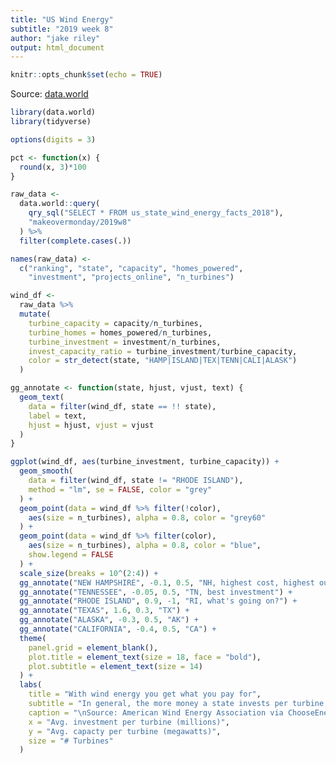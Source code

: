 ```yaml
---
title: "US Wind Energy"
subtitle: "2019 week 8"
author: "jake riley"
output: html_document
---
```


```r
knitr::opts_chunk$set(echo = TRUE)
```

Source: [data.world](https://data.world/makeovermonday/2019w8)

```r
library(data.world)
library(tidyverse)

options(digits = 3)

pct <- function(x) {
  round(x, 3)*100
}

raw_data <-
  data.world::query(
    qry_sql("SELECT * FROM us_state_wind_energy_facts_2018"),
    "makeovermonday/2019w8"
  ) %>% 
  filter(complete.cases(.))

names(raw_data) <-
  c("ranking", "state", "capacity", "homes_powered", 
    "investment", "projects_online", "n_turbines")

wind_df <-
  raw_data %>% 
  mutate(
    turbine_capacity = capacity/n_turbines,
    turbine_homes = homes_powered/n_turbines,
    turbine_investment = investment/n_turbines,
    invest_capacity_ratio = turbine_investment/turbine_capacity,
    color = str_detect(state, "HAMP|ISLAND|TEX|TENN|CALI|ALASK")
  )

gg_annotate <- function(state, hjust, vjust, text) {
  geom_text(
    data = filter(wind_df, state == !! state),
    label = text,
    hjust = hjust, vjust = vjust
  )
}

ggplot(wind_df, aes(turbine_investment, turbine_capacity)) +
  geom_smooth(
    data = filter(wind_df, state != "RHODE ISLAND"), 
    method = "lm", se = FALSE, color = "grey"
  ) +
  geom_point(data = wind_df %>% filter(!color),
    aes(size = n_turbines), alpha = 0.8, color = "grey60"
  ) +
  geom_point(data = wind_df %>% filter(color),
    aes(size = n_turbines), alpha = 0.8, color = "blue", 
    show.legend = FALSE
  ) +
  scale_size(breaks = 10^(2:4)) +
  gg_annotate("NEW HAMPSHIRE", -0.1, 0.5, "NH, highest cost, highest output") +
  gg_annotate("TENNESSEE", -0.05, 0.5, "TN, best investment") +
  gg_annotate("RHODE ISLAND", 0.9, -1, "RI, what's going on?") +
  gg_annotate("TEXAS", 1.6, 0.3, "TX") +
  gg_annotate("ALASKA", -0.3, 0.5, "AK") +
  gg_annotate("CALIFORNIA", -0.4, 0.5, "CA") +
  theme(
    panel.grid = element_blank(),
    plot.title = element_text(size = 18, face = "bold"),
    plot.subtitle = element_text(size = 14)
  ) +
  labs(
    title = "With wind energy you get what you pay for",
    subtitle = "In general, the more money a state invests per turbine, the higher the average capacity output.",
    caption = "\nSource: American Wind Energy Association via ChooseEnergy.com (2018)",
    x = "Avg. investment per turbine (millions)",
    y = "Avg. capacty per turbine (megawatts)",
    size = "# Turbines"
  )

```